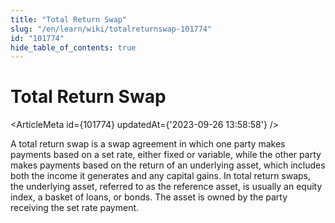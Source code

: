 ```yaml
---
title: "Total Return Swap"
slug: "/en/learn/wiki/totalreturnswap-101774"
id: "101774"
hide_table_of_contents: true
---
```



# Total Return Swap

<ArticleMeta id={101774} updatedAt={'2023-09-26 13:58:58'} />
<div className='border-solid border-b border-t-0 my-4 border-[var(--ifm-color-gray-300)]' />

A total return swap is a swap agreement in which one party makes payments based on a set rate, either fixed or variable, while the other party makes payments based on the return of an underlying asset, which includes both the income it generates and any capital gains. In total return swaps, the underlying asset, referred to as the reference asset, is usually an equity index, a basket of loans, or bonds. The asset is owned by the party receiving the set rate payment.
